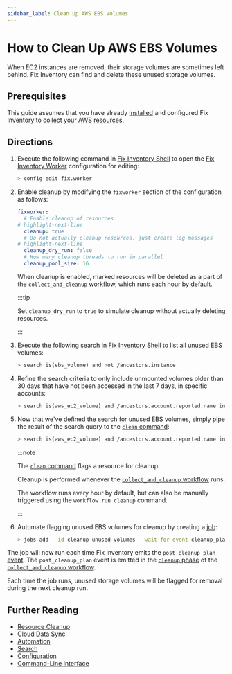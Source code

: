 ```yaml
---
sidebar_label: Clean Up AWS EBS Volumes
---
```


# How to Clean Up AWS EBS Volumes

When EC2 instances are removed, their storage volumes are sometimes left behind. Fix Inventory can find and delete these unused storage volumes.

## Prerequisites

This guide assumes that you have already [installed](../../getting-started/install/index.mdx) and configured Fix Inventory to [collect your AWS resources](../../how-to-guides/data-sources/collect-aws-resource-data.mdx).

## Directions

1. Execute the following command in [Fix Inventory Shell](../../reference/components/shell.mdx) to open the [Fix Inventory Worker](../../reference/components/worker.mdx) configuration for editing:

   ```bash
   > config edit fix.worker
   ```

2. Enable cleanup by modifying the `fixworker` section of the configuration as follows:

   ```yaml
   fixworker:
     # Enable cleanup of resources
   # highlight-next-line
     cleanup: true
     # Do not actually cleanup resources, just create log messages
   # highlight-next-line
     cleanup_dry_run: false
     # How many cleanup threads to run in parallel
     cleanup_pool_size: 16
   ```

   When cleanup is enabled, marked resources will be deleted as a part of the [`collect_and_cleanup` workflow](../../reference/workflows/index.mdx#collect_and_cleanup-workflow), which runs each hour by default.

   :::tip

   Set `cleanup_dry_run` to `true` to simulate cleanup without actually deleting resources.

   :::

3. Execute the following search in [Fix Inventory Shell](../../reference/components/shell.mdx) to list all unused EBS volumes:

   ```bash
   > search is(ebs_volume) and not /ancestors.instance
   ```

4. Refine the search criteria to only include unmounted volumes older than 30 days that have not been accessed in the last 7 days, in specific accounts:

   ```bash
   > search is(aws_ec2_volume) and /ancestors.account.reported.name in [eng-jenkins,eng-development] and volume_status = available and age > 30d and last_access > 7d
   ```

5. Now that we've defined the search for unused EBS volumes, simply pipe the result of the search query to the [`clean` command](../../reference/cli/clean.mdx):

   ```bash
   > search is(aws_ec2_volume) and /ancestors.account.reported.name in [eng-jenkins,eng-development] and volume_status = available and age > 30d and last_access > 7d | clean
   ```

   :::note

   The [`clean` command](../../reference/cli/clean.mdx) flags a resource for cleanup.

   Cleanup is performed whenever the [`collect_and_cleanup` workflow](../../reference/workflows/index.mdx#collect_and_cleanup-workflow) runs.

   The workflow runs every hour by default, but can also be manually triggered using the `workflow run cleanup` command.

   :::

6. Automate flagging unused EBS volumes for cleanup by creating a [job](../../concepts/automation/index.mdx#jobs):

   ```bash
   > jobs add --id cleanup-unused-volumes --wait-for-event cleanup_plan 'search is(aws_ec2_volume) and /ancestors.account.reported.name in [eng-jenkins,eng-development] and volume_status = available and age > 30d and last_access > 7d | clean'
   ```

The job will now run each time Fix Inventory emits the `post_cleanup_plan` [event](../../reference/events/index.mdx). The `post_cleanup_plan` event is emitted in the [`cleanup` phase](../../reference/workflows/index.mdx#cleanup) of the [`collect_and_cleanup` workflow](../../reference/workflows/index.mdx#collect_and_cleanup-workflow).

Each time the job runs, unused storage volumes will be flagged for removal during the next cleanup run.

## Further Reading

- [Resource Cleanup](../../concepts/resource-management/cleanup.mdx)
- [Cloud Data Sync](../../concepts/cloud-data-sync/index.mdx)
- [Automation](../../concepts/automation/index.mdx)
- [Search](../../reference/search/index.mdx)
- [Configuration](../../reference/configuration/index.mdx)
- [Command-Line Interface](../../reference/cli/index.mdx)
